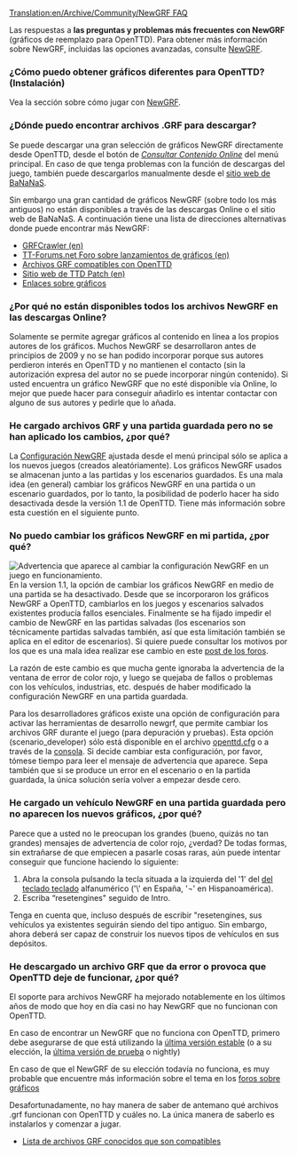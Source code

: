 [[Translation:en/Archive/Community/NewGRF FAQ]]

{{es/Disponibilidad|texto=(desde 0.4)|0.4}}
Las respuestas a '''las preguntas y problemas más frecuentes con NewGRF''' (gráficos de reemplazo para OpenTTD). Para obtener más información sobre NewGRF, incluidas las opciones avanzadas, consulte [[es/Manual/NewGRF|NewGRF]].

===¿Cómo puedo obtener gráficos diferentes para OpenTTD? (Instalación)===
Vea la sección sobre cómo jugar con [[es/Manual/NewGRF|NewGRF]].

===¿Dónde puedo encontrar archivos .GRF para descargar?===
Se puede descargar una gran selección de gráficos NewGRF directamente desde OpenTTD, desde el botón de ''[[es/Manual/Contenido online|Consultar Contenido Online]]'' del menú principal. En caso de que tenga problemas con la función de descargas del juego, también puede descargarlos manualmente desde el [http://bananas.openttd.org/ sitio web de BaNaNaS].

Sin embargo una gran cantidad de gráficos NewGRF (sobre todo los más antiguos) no están disponibles a través de las descargas Online o el sitio web de BaNaNaS. A continuación tiene una lista de direcciones alternativas donde puede encontrar más NewGRF:
* [http://grfcrawler.tt-forums.net/ GRFCrawler (en)]
* [http://www.tt-forums.net/viewforum.php?f=67 TT-Forums.net Foro sobre lanzamientos de gráficos (en)]
* [[es/Community/NewGRF/Main Page|Archivos GRF compatibles con OpenTTD]]
* [http://www.ttdpatch.net/newgrf.html Sitio web de TTD Patch (en)]
* [[es/Archive/Lists/Enlaces#enlaces-sobre-graficos|Enlaces sobre gráficos]]

===¿Por qué no están disponibles todos los archivos NewGRF en las descargas Online?===
Solamente se permite agregar gráficos al contenido en línea a los propios autores de los gráficos. Muchos NewGRF se desarrollaron antes de principios de 2009 y no se han podido incorporar porque sus autores perdieron interés en OpenTTD y no mantienen el contacto (sin la autorización expresa del autor no se puede incorporar ningún contenido). Si usted encuentra un gráfico NewGRF que no esté disponible vía Online, lo mejor que puede hacer para conseguir añadirlo es intentar contactar con alguno de sus autores y pedirle que lo añada.

===He cargado archivos GRF y una partida guardada pero no se han aplicado los cambios, ¿por qué?===
La [[es/Manual/NewGRF|Configuración NewGRF]] ajustada desde el menú principal sólo se aplica a los nuevos juegos (creados aleatóriamente). Los gráficos NewGRF usados se almacenan junto a las partidas y los escenarios guardados. Es una mala idea (en general) cambiar los gráficos NewGRF en una partida o un escenario guardados, por lo tanto, la posibilidad de poderlo hacer ha sido desactivada desde la versión 1.1 de OpenTTD. Tiene más información sobre esta cuestión en el siguiente punto.

===No puedo cambiar los gráficos NewGRF en mi partida, ¿por qué?===
[[File:es/Archive/Community/Newgrf warning.png|frame|right|Advertencia que aparece al cambiar la configuración NewGRF en un juego en funcionamiento.]]
En la version 1.1, la opción de cambiar los gráficos NewGRF en medio de una partida se ha desactivado. Desde que se incorporaron los gráficos NewGRF a OpenTTD, cambiarlos en los juegos y escenarios salvados existentes producía fallos esenciales. Finalmente se ha fijado impedir el cambio de NewGRF en las partidas salvadas (los escenarios son técnicamente partidas salvadas también, así que esta limitación también se aplica en el editor de escenarios). Si quiere puede consultar los motivos por los que es una mala idea realizar ese cambio en este [http://www.tt-forums.net/viewtopic.php?f=29&t=53881 post de los foros].

La razón de este cambio es que mucha gente ignoraba la advertencia de la ventana de error de color rojo, y luego se quejaba de fallos o problemas con los vehículos, industrias, etc. después de haber modificado la configuración NewGRF en una partida guardada.

Para los desarrolladores gráficos existe una opción de configuración para activar las herramientas de desarrollo newgrf, que permite cambiar los archivos GRF durante el juego (para depuración y pruebas). Esta opción (scenario_developer) sólo está disponible en el archivo [[es/Archive/Manual/Settings/Openttd.cfg|openttd.cfg]] o a través de la [[es/Manual/Consola|consola]]. Si decide cambiar esta configuración, por favor, tómese tiempo para leer el mensaje de advertencia que aparece. Sepa también que si se produce un error en el escenario o en la partida guardada, la única solución sería volver a empezar desde cero.

===He cargado un vehículo NewGRF en una partida guardada pero no aparecen los nuevos gráficos, ¿por qué?===
Parece que a usted no le preocupan los grandes (bueno, quizás no tan grandes) mensajes de advertencia de color rojo, ¿verdad?
De todas formas, sin extrañarse de que empiecen a pasarle cosas raras, aún puede intentar conseguir que funcione haciendo lo siguiente:
#  Abra la consola pulsando la tecla situada a la izquierda del '1' del [https://www.wikipedia.org/wiki/es:Distribución del teclado teclado] alfanumérico ('\' en España, '¬' en Hispanoamérica).
# Escriba “resetengines" seguido de Intro.

Tenga en cuenta que, incluso después de escribir "resetengines, sus vehículos ya existentes seguirán siendo del tipo antiguo. Sin embargo, ahora deberá ser capaz de construir los nuevos tipos de vehículos en sus depósitos.

===He descargado un archivo GRF que da error o provoca que OpenTTD deje de funcionar, ¿por qué?===
El soporte para archivos NewGRF ha mejorado notablemente en los últimos años de modo que hoy en día casi no hay NewGRF que no funcionan con OpenTTD.

En caso de encontrar un NewGRF que no funciona con OpenTTD, primero debe asegurarse de que está utilizando la [http://www.openttd.org/en/download-stable última versión estable] (o a su elección, la [http://www.openttd.org/en/download-trunk última versión de prueba] o nightly)

En caso de que el NewGRF de su elección todavía no funciona, es muy probable que encuentre más información sobre el tema en los [http://www.tt-forums.net/viewforum.php?f=66 foros sobre gráficos]

Desafortunadamente, no hay manera de saber de antemano qué archivos .grf funcionan con OpenTTD y cuáles no. La única manera de saberlo es instalarlos y comenzar a jugar.

* [[es/Community/NewGRF/Main Page|Lista de archivos GRF conocidos que son compatibles]]




